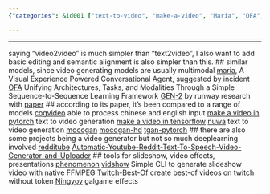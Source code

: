 ```yaml
---
{"categories": &id001 ["text-to-video", "make-a-video", "Maria", "OFA", "GEN-2", "CogVideo", "Nuwa", "MoCoGAN", "tgan-pytorch", "Redditube", "Ningyov", "multimodal", "deep learning", "video generation"], "category": "Text-to-Video Projects", "date": "2022-12-08 15:55:56", "description": "Text-to-video projects like make-a-video, Maria, OFA, GEN-2, CogVideo, Nuwa, MoCoGAN, tgan-pytorch, Redditube, and Ningyov employ multimodal techniques with distinctive features, leveraging deep learning for diverse video generation tasks.", "tags": *id001, "title": "make-a-video and its related text to video projects"}

---
```


------
saying "video2video" is much simpler than "text2video", I also want to add basic editing and semantic alignment is also simpler than this.
## similar models, since video generating models are usually multimodal
[maria](https://github.com/jokieleung/Maria), A Visual Experience Powered Conversational Agent, suggested by incident
[OFA](https://github.com/OFA-Sys/OFA) Unifying Architectures, Tasks, and Modalities Through a Simple Sequence-to-Sequence Learning Framework
[GEN-2](https://research.runwayml.com/gen2) by runway research with [paper](https://arxiv.org/abs/2302.03011)
## according to its paper, it's been compared to a range of models
[cogvideo](https://github.com/THUDM/CogVideo) able to process chinese and english input
[make a video in pytorch](https://github.com/lucidrains/make-a-video-pytorch) text to video generation
[make a video in tensorflow](https://github.com/soran-ghaderi/make-a-video)
[nuwa](https://github.com/lucidrains/nuwa-pytorch) text to video generation
[mocogan](https://github.com/sergeytulyakov/mocogan)
[mocogan-hd](https://github.com/snap-research/MoCoGAN-HD#:~:text=/-,MoCoGAN%2DHD,-Public)
[tgan-pytorch](https://github.com/proceduralia/tgan-pytorch)
## there are also some projects being a video generator but not so much deeplearning involved
[redditube](https://github.com/charlypoirier/redditube)
[Automatic-Youtube-Reddit-Text-To-Speech-Video-Generator-and-Uploader](https://github.com/HA6Bots/Automatic-Youtube-Reddit-Text-To-Speech-Video-Generator-and-Uploade)
## tools for slideshow, video effects, presentations
[phenomenon](https://github.com/react-phenomenon/phenomenon)
[vidshow](https://github.com/oknoorap/vidshow) Simple CLI to generate slideshow video with native FFMPEG
[Twitch-Best-Of](https://github.com/BayoDev/Twitch-Best-Of) create best-of videos on twitch without token
[Ningyov](https://github.com/613-forever/Ningyov) galgame effects
